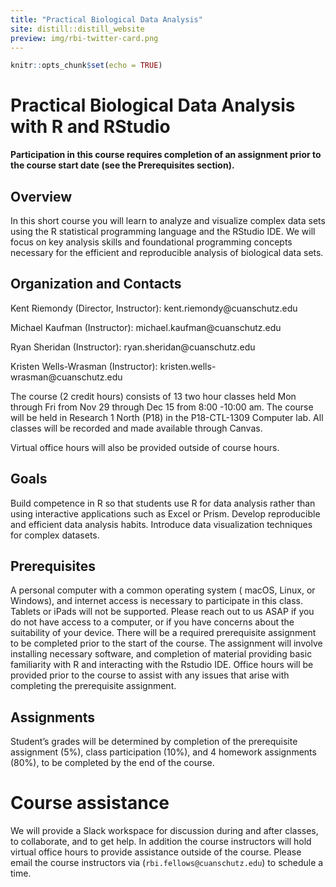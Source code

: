 ```yaml
---
title: "Practical Biological Data Analysis"
site: distill::distill_website
preview: img/rbi-twitter-card.png
---
```



```r
knitr::opts_chunk$set(echo = TRUE)
```

# Practical Biological Data Analysis with R and RStudio

**Participation in this course requires completion of an assignment prior to the course start date (see the Prerequisites section).**

## Overview

In this short course you will learn to analyze and visualize complex data sets using the R statistical programming language and the RStudio IDE. We will focus on key analysis skills and foundational programming concepts necessary for the efficient and reproducible analysis of biological data sets.

## Organization and Contacts 

Kent Riemondy (Director, Instructor): kent.riemondy@cuanschutz.edu 

Michael Kaufman (Instructor):  michael.kaufman@cuanschutz.edu

Ryan Sheridan (Instructor): ryan.sheridan@cuanschutz.edu 

Kristen Wells-Wrasman (Instructor): kristen.wells-wrasman@cuanschutz.edu

The course (2 credit hours) consists of 13 two hour classes held Mon through Fri from Nov 29 through Dec 15 from 8:00 -10:00 am. The course will be held in Research 1 North (P18) in the P18-CTL-1309 Computer lab. All classes will be recorded and made available through Canvas.

Virtual office hours will also be provided outside of course hours.   

## Goals

Build competence in R so that students use R for data analysis rather than using interactive applications such as Excel or Prism. 
Develop reproducible and efficient data analysis habits.
Introduce data visualization techniques for complex datasets.

## Prerequisites

A personal computer with a common operating system ( macOS, Linux, or Windows), and internet access is necessary to participate in this class. Tablets or iPads will not be supported. Please reach out to us ASAP if you do not have access to a computer, or if you have concerns about the suitability of your device.  There will be a required prerequisite assignment to be completed prior to the start of the course. The assignment will involve installing necessary software, and completion of material providing basic familiarity with R and interacting with the Rstudio IDE. Office hours will be provided prior to the course to assist with any issues that arise with completing the prerequisite assignment. 

## Assignments 

Student's grades will be determined by completion of the prerequisite assignment (5%), class participation (10%), and 4 homework assignments (80%), to be completed by the end of the course.

# Course assistance
 We will provide a Slack workspace for discussion during and after classes, to collaborate, and to get help. In addition the course instructors will hold virtual office hours to provide assistance outside of the course. Please email the course instructors via (`rbi.fellows@cuanschutz.edu`) to schedule a time.
